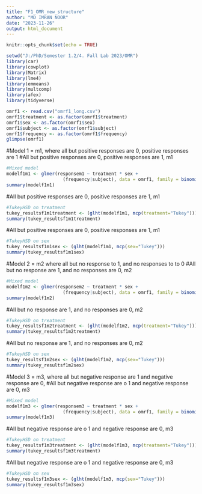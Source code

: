 ---
title: "F1_OMR_new_structure"
author: "MD IMRAN NOOR"
date: "2023-11-26"
output: html_document
---

```{r setup, include=FALSE}
knitr::opts_chunk$set(echo = TRUE)
```

```{r, include=FALSE}
setwd("J:/PhD/Semester 1.2/4. Fall Lab 2023/OMR")
library(car)
library(cowplot)
library(Matrix)
library(lme4)
library(emmeans)
library(multcomp)
library(afex)
library(tidyverse)
```

```{r}
omrf1 <- read.csv("omrf1_long.csv")
omrf1$treatment <- as.factor(omrf1$treatment)
omrf1$sex <- as.factor(omrf1$sex)
omrf1$subject <- as.factor(omrf1$subject)
omrf1$frequency <- as.factor(omrf1$frequency)
glimpse(omrf1)
```
###############################################################
#Model 1 = m1, where all but positive responses are 0, positive responses are 1
#All but positive responses are 0, positive responses are 1, m1
```{r}
#Mixed model
modelf1m1 <- glmer(responsem1 ~ treatment * sex + 
                     (frequency|subject), data = omrf1, family = binomial(link = "logit"))
summary(modelf1m1)
```
#All but positive responses are 0, positive responses are 1, m1
```{r}
#TukeyHSD on treatment
tukey_resultsf1m1treatment <- (glht(modelf1m1, mcp(treatment="Tukey")))
summary(tukey_resultsf1m1treatment)
```
#All but positive responses are 0, positive responses are 1, m1
```{r}
#TukeyHSD on sex
tukey_resultsf1m1sex <- (glht(modelf1m1, mcp(sex="Tukey")))
summary(tukey_resultsf1m1sex)
```
###############################################################
#Model 2 = m2 where all but no response to 1, and no responses to to 0
#All but no response are 1, and no responses are 0, m2
```{r}
#Mixed model 
modelf1m2 <- glmer(responsem2 ~ treatment * sex + 
                     (frequency|subject), data = omrf1, family = binomial(link = "logit"))
summary(modelf1m2)
```
#All but no response are 1, and no responses are 0, m2
```{r}
#TukeyHSD on treatment
tukey_resultsf1m2treatment <- (glht(modelf1m2, mcp(treatment="Tukey")))
summary(tukey_resultsf1m2treatment)
```
#All but no response are 1, and no responses are 0, m2
```{r}
#TukeyHSD on sex
tukey_resultsf1m2sex <- (glht(modelf1m2, mcp(sex="Tukey")))
summary(tukey_resultsf1m2sex)
```
###############################################################
#Model 3 = m3, where all but negative response are 1 and negative response are 0,
#All but negative response are o 1 and negative response are 0, m3
```{r}
#Mixed model
modelf1m3 <- glmer(responsem3 ~ treatment * sex + 
                     (frequency|subject), data = omrf1, family = binomial(link = "logit"))
summary(modelf1m3)
```
#All but negative response are o 1 and negative response are 0, m3
```{r}
#TukeyHSD on treatment
tukey_resultsf1m3treatment <- (glht(modelf1m3, mcp(treatment="Tukey")))
summary(tukey_resultsf1m3treatment)
```
#All but negative response are o 1 and negative response are 0, m3
```{r}
#TukeyHSD on sex
tukey_resultsf1m3sex <- (glht(modelf1m3, mcp(sex="Tukey")))
summary(tukey_resultsf1m3sex)
```

